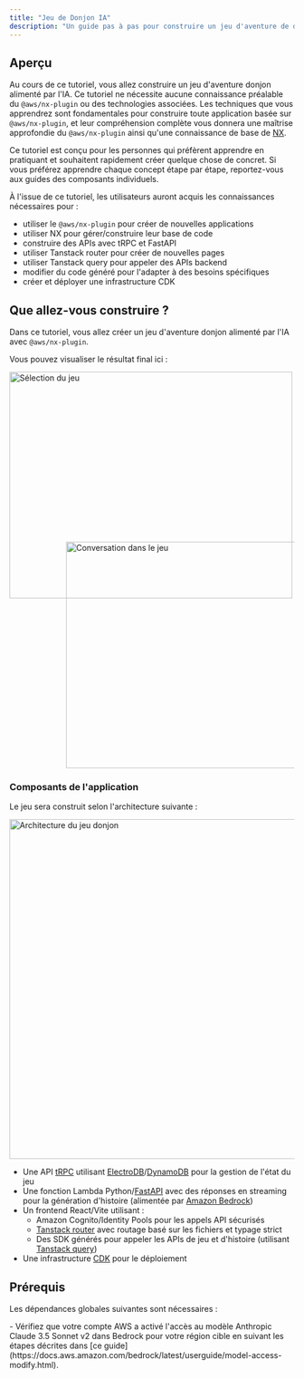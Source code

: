 ```yaml
---
title: "Jeu de Donjon IA"
description: "Un guide pas à pas pour construire un jeu d'aventure de donjon alimenté par l'IA en utilisant le @aws/nx-plugin."
---
```





## Aperçu

Au cours de ce tutoriel, vous allez construire un jeu d'aventure donjon alimenté par l'IA. Ce tutoriel ne nécessite aucune connaissance préalable du `@aws/nx-plugin` ou des technologies associées. Les techniques que vous apprendrez sont fondamentales pour construire toute application basée sur `@aws/nx-plugin`, et leur compréhension complète vous donnera une maîtrise approfondie du `@aws/nx-plugin` ainsi qu'une connaissance de base de [NX](https://nx.dev/).

<Aside>Ce tutoriel est conçu pour les personnes qui préfèrent apprendre en pratiquant et souhaitent rapidement créer quelque chose de concret. Si vous préférez apprendre chaque concept étape par étape, reportez-vous aux guides des composants individuels.</Aside>

À l'issue de ce tutoriel, les utilisateurs auront acquis les connaissances nécessaires pour :

- utiliser le `@aws/nx-plugin` pour créer de nouvelles applications
- utiliser NX pour gérer/construire leur base de code
- construire des APIs avec tRPC et FastAPI
- utiliser Tanstack router pour créer de nouvelles pages
- utiliser Tanstack query pour appeler des APIs backend
- modifier du code généré pour l'adapter à des besoins spécifiques
- créer et déployer une infrastructure CDK

## Que allez-vous construire ?

Dans ce tutoriel, vous allez créer un jeu d'aventure donjon alimenté par l'IA avec `@aws/nx-plugin`.

Vous pouvez visualiser le résultat final ici :

<Image src={gameSelectPng} alt="Sélection du jeu" width="500" height="400" />
<div style="margin-top: -100px; margin-left: 100px;">
<Image src={gameConversationPng} alt="Conversation dans le jeu" width="500" height="400" />
</div>

### Composants de l'application

Le jeu sera construit selon l'architecture suivante :

<Image class="white-bg" src={dungeonAdventureArchitecturePng} alt="Architecture du jeu donjon" width="800" height="600" />

- Une API [tRPC](https://trpc.io/) utilisant [ElectroDB](https://electrodb.dev/)/[DynamoDB](https://aws.amazon.com/dynamodb/) pour la gestion de l'état du jeu
- Une fonction Lambda Python/[FastAPI](https://fastapi.tiangolo.com/) avec des réponses en streaming pour la génération d'histoire (alimentée par [Amazon Bedrock](https://aws.amazon.com/bedrock/))
- Un frontend React/Vite utilisant :
  - Amazon Cognito/Identity Pools pour les appels API sécurisés
  - [Tanstack router](https://tanstack.com/router/latest) avec routage basé sur les fichiers et typage strict
  - Des SDK générés pour appeler les APIs de jeu et d'histoire (utilisant [Tanstack query](https://tanstack.com/query/latest))
- Une infrastructure [CDK](https://docs.aws.amazon.com/cdk/v2/guide/home.html) pour le déploiement

## Prérequis

Les dépendances globales suivantes sont nécessaires :

<Snippet name="prerequisites" />
- Vérifiez que votre compte AWS a activé l'accès au modèle Anthropic Claude 3.5 Sonnet v2 dans Bedrock pour votre région cible en suivant les étapes décrites dans [ce guide](https://docs.aws.amazon.com/bedrock/latest/userguide/model-access-modify.html).
